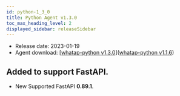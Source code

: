 ```yaml
---
id: python-1_3_0
title: Python Agent v1.3.0
toc_max_heading_level: 2
displayed_sidebar: releaseSidebar
---
```



- Release date: 2023-01-19
- Agent download: [[whatap-python v1.3.0](https://pypi.org/project/whatap-python/1.3.0/)]([whatap-python v1.1.6](https://pypi.org/project/whatap-python/1.1.6/))

## Added to support FastAPI.

- <Status>New</Status> Supported FastAPI <b>0.89.1</b>.

<!-- 
## 배포 내역

배포일: 2023-01-19

* <Status>New</Status> FastAPI 0.89.1 버전 지원을 추가 했습니다.


## 다운로드

* Agent download: [whatap-python v1.3.0](https://pypi.org/project/whatap-python/1.3.0/)

-->
